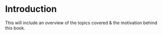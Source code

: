 # Introduction

This will include an overview of the topics covered & the motivation behind this book.